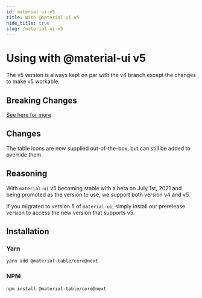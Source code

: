 ```yaml
---
id: material-ui-v5
title: With @material-ui v5
hide_title: true
slug: /material-ui-v5
---
```


# Using with @material-ui v5

The v5 version is always kept on par with the v4 branch except the changes to make v5 workable.


## Breaking Changes

[See here for more](/docs/breaking-changes#material-ui-v5)

## Changes

The table icons are now supplied out-of-the-box, but can still be added to override them.

## Reasoning

With `material-ui` v5 becoming stable with a beta on July 1st, 2021 and being promoted as the version to use, we support both version v4 and v5.

If you migrated to version 5 of `material-ui`, simply install our prerelease version to access the new version that supports v5.

## Installation

### Yarn

`yarn add @material-table/core@next`

### NPM

`npm install @material-table/core@next`

